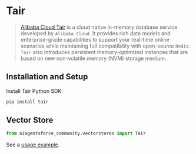 # Tair

>[Alibaba Cloud Tair](https://www.alibabacloud.com/help/en/tair/latest/what-is-tair) is a cloud native in-memory database service 
> developed by `Alibaba Cloud`. It provides rich data models and enterprise-grade capabilities to 
> support your real-time online scenarios while maintaining full compatibility with open-source `Redis`. 
> `Tair` also introduces persistent memory-optimized instances that are based on 
> new non-volatile memory (NVM) storage medium.

## Installation and Setup

Install Tair Python SDK:

```bash
pip install tair
```

## Vector Store

```python
from aiagentsforce_community.vectorstores import Tair
```

See a [usage example](/docs/integrations/vectorstores/tair).
